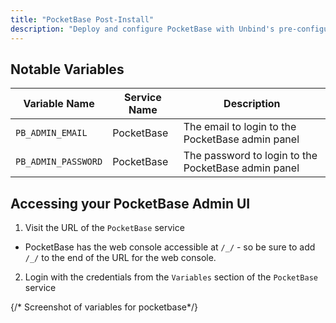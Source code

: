```yaml
---
title: "PocketBase Post-Install"
description: "Deploy and configure PocketBase with Unbind's pre-configured template"
---
```


## Notable Variables

| Variable Name | Service Name | Description |
|---------------|--------------|-------------|
| `PB_ADMIN_EMAIL` | PocketBase | The email to login to the PocketBase admin panel |
| `PB_ADMIN_PASSWORD` | PocketBase | The password to login to the PocketBase admin panel |

## Accessing your PocketBase Admin UI

1. Visit the URL of the `PocketBase` service
  - PocketBase has the web console accessible at `/_/` - so be sure to add `/_/` to the end of the URL for the web console.
2. Login with the credentials from the `Variables` section of the `PocketBase` service

{/* Screenshot of variables for pocketbase*/}



